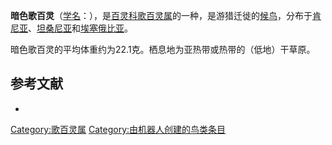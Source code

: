 {{Speciesbox
| name = 暗色歌百灵
| image = 
| status = DD | status_system = IUCN3.1
| genus = Mirafra
| species = pulpa
| authority = Friedmann, 1930
| range_map = 
}}

'''暗色歌百灵'''（[[学名|学名]]：{{lang|la|''Mirafra pulpa''}}），是[[百灵科|百灵科]][[歌百灵属|歌百灵属]]的一种，是游猎迁徙的[[鸟类迁徙|候鸟]]，分布于[[肯尼亚|肯尼亚]]、[[坦桑尼亚|坦桑尼亚]]和[[埃塞俄比亚|埃塞俄比亚]]。

暗色歌百灵的平均体重约为22.1克。栖息地为亚热带或热带的（低地）干草原。

== 参考文献 ==
*{{cite web|url=http://www.birdlife.org/datazone/speciesfactsheet.php?id=8100&m=0|title=Mirafra pulpa|publisher=[[国际鸟盟|BirdLife.org]]|accessdate=2011-06-27|archive-date=2016-03-04|archive-url=https://web.archive.org/web/20160304141148/http://www.birdlife.org/datazone/speciesfactsheet.php?id=8100&m=0|dead-url=no}}
{{Taxonbar|from=Q950484}}

[[Category:歌百灵属|Category:歌百灵属]]
[[Category:由机器人创建的鸟类条目|Category:由机器人创建的鸟类条目]]


{{animal-stub}}